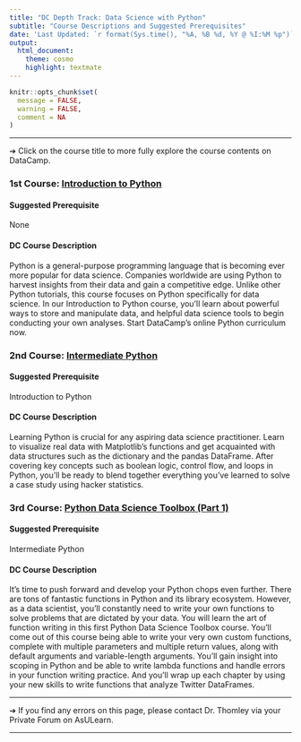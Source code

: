 ```yaml
---
title: "DC Depth Track: Data Science with Python"
subtitle: "Course Descriptions and Suggested Prerequisites"
date: 'Last Updated: `r format(Sys.time(), "%A, %B %d, %Y @ %I:%M %p")`'
output: 
  html_document: 
    theme: cosmo
    highlight: textmate
---
```


```r
knitr::opts_chunk$set(
  message = FALSE,
  warning = FALSE,
  comment = NA
)
```

<hr>

&#10132; Click on the course title to more fully explore the course contents on DataCamp.

### **1st Course: [Introduction to Python](https://learn.datacamp.com/courses/intro-to-python-for-data-science)**

#### **Suggested Prerequisite**

None

#### **DC Course Description**

Python is a general-purpose programming language that is becoming ever more popular for data science. Companies worldwide are using Python to harvest insights from their data and gain a competitive edge. Unlike other Python tutorials, this course focuses on Python specifically for data science. In our Introduction to Python course, you’ll learn about powerful ways to store and manipulate data, and helpful data science tools to begin conducting your own analyses. Start DataCamp’s online Python curriculum now.

### **2nd Course: [Intermediate Python](https://learn.datacamp.com/courses/intermediate-python)**

#### **Suggested Prerequisite**

Introduction to Python

#### **DC Course Description**

Learning Python is crucial for any aspiring data science practitioner. Learn to visualize real data with Matplotlib's functions and get acquainted with data structures such as the dictionary and the pandas DataFrame. After covering key concepts such as boolean logic, control flow, and loops in Python, you'll be ready to blend together everything you've learned to solve a case study using hacker statistics.

### **3rd Course: [Python Data Science Toolbox (Part 1)](https://learn.datacamp.com/courses/python-data-science-toolbox-part-1)**

#### **Suggested Prerequisite**

Intermediate Python

#### **DC Course Description**

It's time to push forward and develop your Python chops even further. There are tons of fantastic functions in Python and its library ecosystem. However, as a data scientist, you'll constantly need to write your own functions to solve problems that are dictated by your data. You will learn the art of function writing in this first Python Data Science Toolbox course. You'll come out of this course being able to write your very own custom functions, complete with multiple parameters and multiple return values, along with default arguments and variable-length arguments. You'll gain insight into scoping in Python and be able to write lambda functions and handle errors in your function writing practice. And you'll wrap up each chapter by using your new skills to write functions that analyze Twitter DataFrames.

<hr>

&#10132; If you find any errors on this page, please contact Dr. Thomley via your Private Forum on AsULearn.

<hr>
